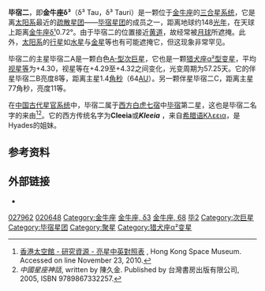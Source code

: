 {{Starbox short |
 name=毕宿二（金牛座δ³）<br>δ³ Tauri |
 epoch=[[J2000.0|J2000.0]] |
 constell=[[金牛座|金牛座]] | 
 星官=[[毕宿|毕宿]] [[毕_(星官)|毕]] |
 ra=04<sup>h</sup> 25<sup>m</sup> 29.4<sup>s</sup> |
 dec=+17° 55' 41" |
 spectral=A2IV |
 appmag_v=+4.30 |
 dist_ly=148 ± 5 |
 dist_pc=45 ± 2 |
 names=Kleeia, 68 Tauri, V776 Tauri,<BR/>[[Star_catalogue#BS,_BSC,_HR|HR]] 1389, [[Henry_Draper_Catalogue|HD]] 27962,<BR/>[[Star_catalogue#BD/CD/CPD|BD]]+17 719, [[Hipparcos_catalogue|HIP]] 20648,<BR/>[[Star_catalogue#SAO|SAO]] 93923, GC 5354,<BR/>[[Star_catalogue#ADS|ADS]] 3206,<BR/>CCDM 04255+1755
}}
'''毕宿二'''，即'''金牛座δ³'''（δ³ Tau，δ³ Tauri）是一颗位于[[金牛座|金牛座]]的[[三合星|三合星系统]]，它是离[[太阳系|太阳系]]最近的[[疏散星团|疏散星团]]——[[毕宿星团|毕宿星团]]的成员之一，距离地球约148[[光年|光年]]，在天球上距离[[金牛座δ¹|金牛座δ¹]]0.72°。由于毕宿二的位置接近[[黄道|黄道]]，故经常被[[月球|月球]]所遮掩。此外，[[太阳系|太阳系]]的[[行星|行星]]如[[水星|水星]]与[[金星|金星]]等也有可能遮掩它，但这现象非常罕见。

毕宿二的主星毕宿二A是一颗白色[[恒星光谱|A-型]][[次巨星|次巨星]]，它也是一颗[[猎犬座α²型变星|猎犬座α²型变星]]，平均[[视星等|视星等]]为+4.30，视星等在+4.29至+4.32之间变化，光变周期为57.25天。它的伴星毕宿二B亮度8等，距离主星1.4[[角秒|角秒]]（64[[天文单位|AU]]）。另一颗伴星毕宿二C，距离主星77角秒，亮度11等。

在[[星官|中国古代星官系统]]中，毕宿二属于[[二十八宿|西方白虎七宿]]中[[毕宿|毕宿]]第二星，这也是毕宿二名字的来由<ref>[http://www.lcsd.gov.hk/CE/Museum/Space/Research/StarName/c_research_chinengstars_ama_b.htm 香港太空館 - 研究資源 - 亮星中英對照表] {{webarchive|url=https://web.archive.org/web/20100811014924/http://www.lcsd.gov.hk/CE/Museum/Space/Research/StarName/c_research_chinengstars_ama_b.htm |date=2010-08-11 }}, Hong Kong Space Museum. Accessed on line November 23, 2010.</ref><ref>''中國星座神話'', written by 陳久金. Published by 台灣書房出版有限公司, 2005, ISBN 9789867332257.</ref>。它的西方传统名字为'''Cleeia'''或'''''Kleeia''''' ，来自[[希腊语|希腊语]]Κλεεια，是Hyades的姐妹。

==参考资料==
{{reflist}}

== 外部链接 ==
* {{cite web | title=HD 27962 -- Variable Star | work=SIMBAD Astronomical Database  | url=http://simbad.u-strasbg.fr/sim-id.pl?protocol=html&Ident=delta3+tauri&NbIdent=1&Radius=10&Radius.unit=arcmin&CooFrame=FK5&CooEpoch=2000&CooEqui=2000&output.max=all&o.catall=on&output.mesdisp=N&Bibyear1=1983&Bibyear2=2005&Frame1=FK5&Frame2=FK4&Frame3=G&Equi1=2000.0&Equi2=1950.0&Equi3=2000.0&Epoch1=2000.0&Epoch2=1950.0&Epoch3=2000.0  | accessdate=2007-01-25}}

{{Stars of Taurus}}
{{星官|毕宿|8|18}}

[[Category:HD和HDE天體|027962]]
[[Category:HIP天體|020648]]
[[Category:金牛座|Category:金牛座]]
[[Category:拜耳天體|金牛座, δ3]]
[[Category:佛氏天體|金牛座, 68]]
[[Category:毕_(星官)|毕2]]
[[Category:次巨星|Category:次巨星]]
[[Category:毕宿星团|Category:毕宿星团]]
[[Category:聚星|Category:聚星]]
[[Category:猎犬座α²变星|Category:猎犬座α²变星]]